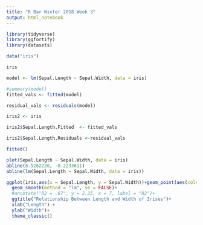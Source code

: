 ```yaml
---
title: "R Bar Winter 2018 Week 3"
output: html_notebook
---
```


```r
library(tidyverse)
library(ggfortify)
library(datasets)

data("iris")

iris

model <- lm(Sepal.Length ~ Sepal.Width, data = iris)

#summary(model)
fitted_vals <- fitted(model)

residual_vals <- residuals(model)

iris2 <- iris

iris2$Sepal.Length.Fitted  <- fitted_vals

iris2$Sepal.Length.Residuals <-residual_vals

fitted()
```

```r
plot(Sepal.Length ~ Sepal.Width, data = iris)
abline(6.5262226, -0.2233611)
abline(lm(Sepal.Length ~ Sepal.Width, data = iris))

```
```r
ggplot(iris,aes(x = Sepal.Length, y = Sepal.Width))+geom_point(aes(color = Species))+ 
  geom_smooth(method = "lm", se = FALSE)+
  #annotate("R2 = .67", y = 2.25, x = 7, label = "R2")+
  ggtitle("Relationship Between Length and Width of Irises")+
  xlab("Length") +
  ylab("Width")+
  theme_classic()
```
